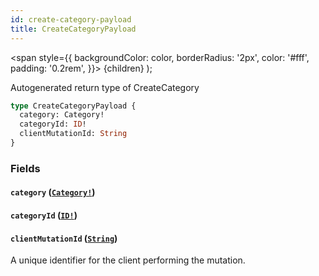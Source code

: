 ```yaml
---
id: create-category-payload
title: CreateCategoryPayload
---
```


<span
style={{
      backgroundColor: color,
      borderRadius: '2px',
      color: '#fff',
      padding: '0.2rem',
    }}>
{children}
</span>
);

Autogenerated return type of CreateCategory

```graphql
type CreateCategoryPayload {
  category: Category!
  categoryId: ID!
  clientMutationId: String
}
```

### Fields

#### `category` ([`Category!`](/api/objects/category))

#### `categoryId` ([`ID!`](/api/scalars/id))

#### `clientMutationId` ([`String`](/api/scalars/string))

A unique identifier for the client performing the mutation.
